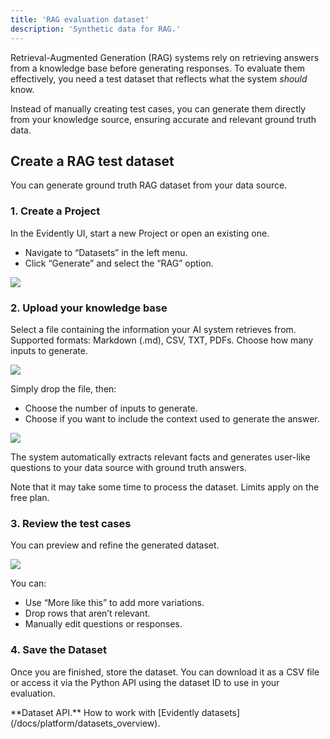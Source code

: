 ```yaml
---
title: 'RAG evaluation dataset'
description: 'Synthetic data for RAG.'
---
```


Retrieval-Augmented Generation (RAG) systems rely on retrieving answers from a knowledge base before generating responses. To evaluate them effectively, you need a test dataset that reflects what the system *should* know.

Instead of manually creating test cases, you can generate them directly from your knowledge source, ensuring accurate and relevant ground truth data.

## Create a RAG test dataset

You can generate ground truth RAG dataset from your data source.

### 1. Create a Project

In the Evidently UI, start a new Project or open an existing one.

* Navigate to “Datasets” in the left menu.
* Click “Generate” and select the “RAG” option.

![](/images/synthetic/synthetic_data_select_method.png)

### 2. Upload your knowledge base

Select a file containing the information your AI system retrieves from. Supported formats: Markdown (.md), CSV, TXT, PDFs. Choose how many inputs to generate.

![](/images/synthetic/synthetic_data_inputs_example_upload.png)

Simply drop the file, then:

* Choose the number of inputs to generate.
* Choose if you want to include the context used to generate the answer.

![](/images/synthetic/synthetic_data_inputs_example_upload2.png)

The system automatically extracts relevant facts and generates user-like questions to your data source with ground truth answers.

<Info>
  Note that it may take some time to process the dataset. Limits apply on the free plan.
</Info>

### 3. Review the test cases

You can preview and refine the generated dataset.

![](/images/synthetic/synthetic_data_rag_example_result.png)

You can:

* Use “More like this” to add more variations.
* Drop rows that aren’t relevant.
* Manually edit questions or responses.

### 4. Save the Dataset

Once you are finished, store the dataset. You can download it as a CSV file or access it via the Python API using the dataset ID to use in your evaluation.

<Info>
  **Dataset API.** How to work with [Evidently datasets](/docs/platform/datasets_overview).
</Info>